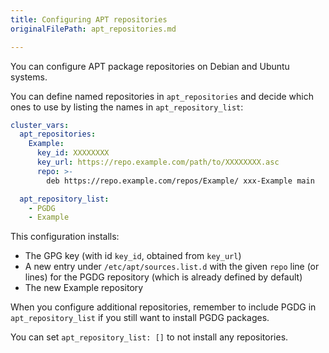 ```yaml
---
title: Configuring APT repositories
originalFilePath: apt_repositories.md

---
```


You can configure APT package repositories on Debian
and Ubuntu systems.

You can define named repositories in `apt_repositories` and decide
which ones to use by listing the names in `apt_repository_list`:

```yaml
cluster_vars:
  apt_repositories:
    Example:
      key_id: XXXXXXXX
      key_url: https://repo.example.com/path/to/XXXXXXXX.asc
      repo: >-
        deb https://repo.example.com/repos/Example/ xxx-Example main

  apt_repository_list:
    - PGDG
    - Example
```

This configuration installs:

-   The GPG key (with id `key_id`, obtained from `key_url`) 
-   A new entry under `/etc/apt/sources.list.d` with the given `repo` line (or lines)
    for the PGDG repository (which is already defined by default)
-   The new Example repository

When you configure additional repositories, remember to include PGDG in
`apt_repository_list` if you still want to install PGDG packages.

You can set `apt_repository_list: []` to not install any repositories.
